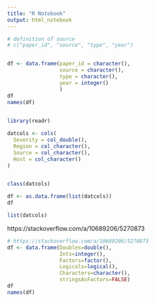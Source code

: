 ```yaml
---
title: "R Notebook"
output: html_notebook
---
```



```r
# definition of source
# c("paper_id", "source", "type", "year")


df <- data.frame(paper_id = character(), 
                 source = character(), 
                 type = character(), 
                 year = integer()
                 )
df
names(df)
 
```

```r
library(readr)

datcols <- cols(
  Severity = col_double(),
  Region = col_character(),
  Source = col_character(),
  Host = col_character()
)


class(datcols)
```


```r
df <- as.data.frame(list(datcols))
df
```

```r
list(datcols)
```

https://stackoverflow.com/a/10689206/5270873

```r
# https://stackoverflow.com/a/10689206/5270873
df <- data.frame(Doubles=double(),
                 Ints=integer(),
                 Factors=factor(),
                 Logicals=logical(),
                 Characters=character(),
                 stringsAsFactors=FALSE)
df
names(df)
```

